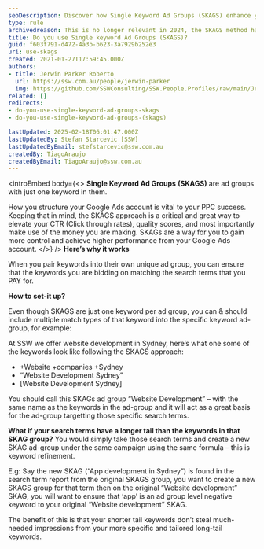 ```yaml
---
seoDescription: Discover how Single Keyword Ad Groups (SKAGS) enhance your Google Ads strategy, boosting CTR and quality scores for better campaign performance.
type: rule
archivedreason: This is no longer relevant in 2024, the SKAGS method hasn't been effective since 2023 due to Google Ads new algorithms
title: Do you use Single keyword Ad Groups (SKAGS)?
guid: f603f791-d472-4a3b-b623-3a7929b252e3
uri: use-skags
created: 2021-01-27T17:59:45.000Z
authors:
- title: Jerwin Parker Roberto
  url: https://ssw.com.au/people/jerwin-parker
  img: https://github.com/SSWConsulting/SSW.People.Profiles/raw/main/Jerwin-Parker/Images/Jerwin-Parker-Profile.jpg
related: []
redirects:
- do-you-use-single-keyword-ad-groups-skags
- do-you-use-single-keyword-ad-groups-(skags)

lastUpdated: 2025-02-18T06:01:47.000Z
lastUpdatedBy: Stefan Starcevic [SSW]
lastUpdatedByEmail: stefstarcevic@ssw.com.au
createdBy: TiagoAraujo
createdByEmail: TiagoAraujo@ssw.com.au
---
```


<introEmbed
  body={<>
**Single Keyword Ad Groups** **(SKAGS)** are ad groups with just one keyword in them.

How you structure your Google Ads account is vital to your PPC success. Keeping that in mind, the SKAGS approach is a critical and great way to elevate your CTR (Click through rates), quality scores, and most importantly make use of the money you are making. SKAGs are a way for you to gain more control and achieve higher performance from your Google Ads account.
  </>}
/>
**Here’s why it works**

When you pair keywords into their own unique ad group, you can ensure that the keywords you are bidding on matching the search terms that you PAY for.

 **How to set-it up?**

Even though SKAGS are just one keyword per ad group, you can & should include multiple match types of that keyword into the specific keyword ad-group, for example:

At SSW we offer website development in Sydney, here’s what one some of the keywords look like following the SKAGS approach:

* +Website +companies +Sydney
* “Website Development Sydney”
* [Website Development Sydney]

You should call this SKAGs ad group “Website Development” – with the same name as the keywords in the ad-group and it will act as a great basis for the ad-group targetting those specific search terms.

 **What if your search terms have a longer tail than the keywords in that SKAG group?**
You would simply take those search terms and create a new SKAG ad-group under the same campaign using the same formula – this is keyword refinement.

E.g: Say the new SKAG (“App development in Sydney”) is found in the search term report from the original SKAGS group, you want to create a new SKAGS group for that term then on the original “Website development” SKAG, you will want to ensure that ‘app’ is an ad group level negative keyword to your original “Website development” SKAG.

The benefit of this is that your shorter tail keywords don’t steal much-needed impressions from your more specific and tailored long-tail keywords.
